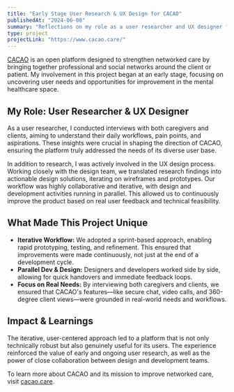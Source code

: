 ```yaml
---
title: "Early Stage User Research & UX Design for CACAO"
publishedAt: "2024-06-08"
summary: "Reflections on my role as a user researcher and UX designer for CACAO, a platform for multidisciplinary collaboration in mental healthcare."
type: project
projectLink: "https://www.cacao.care/"
---
```


[CACAO](https://www.cacao.care/) is an open platform designed to strengthen networked care by bringing together professional and social networks around the client or patient. My involvement in this project began at an early stage, focusing on uncovering user needs and opportunities for improvement in the mental healthcare space.

## My Role: User Researcher & UX Designer

As a user researcher, I conducted interviews with both caregivers and clients, aiming to understand their daily workflows, pain points, and aspirations. These insights were crucial in shaping the direction of CACAO, ensuring the platform truly addressed the needs of its diverse user base.

In addition to research, I was actively involved in the UX design process. Working closely with the design team, we translated research findings into actionable design solutions, iterating on wireframes and prototypes. Our workflow was highly collaborative and iterative, with design and development activities running in parallel. This allowed us to continuously improve the product based on real user feedback and technical feasibility.

## What Made This Project Unique

- **Iterative Workflow:** We adopted a sprint-based approach, enabling rapid prototyping, testing, and refinement. This ensured that improvements were made continuously, not just at the end of a development cycle.
- **Parallel Dev & Design:** Designers and developers worked side by side, allowing for quick handovers and immediate feedback loops.
- **Focus on Real Needs:** By interviewing both caregivers and clients, we ensured that CACAO's features—like secure chat, video calls, and 360-degree client views—were grounded in real-world needs and workflows.

## Impact & Learnings

The iterative, user-centered approach led to a platform that is not only technically robust but also genuinely useful for its users. The experience reinforced the value of early and ongoing user research, as well as the power of close collaboration between design and development teams.

To learn more about CACAO and its mission to improve networked care, visit [cacao.care](https://www.cacao.care/).
